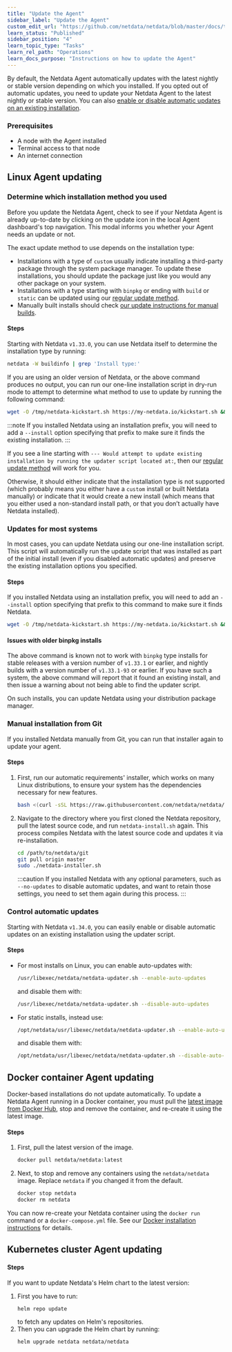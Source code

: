 ```yaml
---
title: "Update the Agent"
sidebar_label: "Update the Agent"
custom_edit_url: "https://github.com/netdata/netdata/blob/master/docs/tasks/operations/update-the-agent.md"
learn_status: "Published"
sidebar_position: "4"
learn_topic_type: "Tasks"
learn_rel_path: "Operations"
learn_docs_purpose: "Instructions on how to update the Agent"
---
```


By default, the Netdata Agent automatically updates with the latest nightly or stable version depending on which
you installed. If you opted out of automatic updates, you need to update your Netdata Agent to the latest nightly
or stable version. You can also [enable or disable automatic updates on an existing installation](#control-automatic-updates).

### Prerequisites

- A node with the Agent installed
- Terminal access to that node
- An internet connection

## Linux Agent updating

### Determine which installation method you used

Before you update the Netdata Agent, check to see if your Netdata Agent is already up-to-date by clicking on the update
icon in the local Agent dashboard's top navigation. This modal informs you whether your Agent needs an update or not.

The exact update method to use depends on the installation type:

- Installations with a type of `custom` usually indicate installing a third-party package through the system
  package manager. To update these installations, you should update the package just like you would any other package
  on your system.
- Installations with a type starting with `binpkg` or ending with `build` or `static` can be updated using
  our [regular update method](#updates-for-most-systems).
- Manually built installs should check [our update instructions for manual builds](#manual-installation-from-git).

#### Steps

Starting with Netdata `v1.33.0`, you can use Netdata itself to determine the installation type by running:

```bash
netdata -W buildinfo | grep 'Install type:'
```

If you are using an older version of Netdata, or the above command produces no output, you can run our one-line
installation script in dry-run mode to attempt to determine what method to use to update by running the following
command:

```bash
wget -O /tmp/netdata-kickstart.sh https://my-netdata.io/kickstart.sh && sh /tmp/netdata-kickstart.sh --dry-run
```

:::note
If you installed Netdata using an installation prefix, you will need to add a `--install` option specifying that prefix
to make sure it finds the existing installation.
:::

If you see a line starting with `--- Would attempt to update existing installation by running the updater script
located at:`, then our [regular update method](#updates-for-most-systems) will work for you.

Otherwise, it should either indicate that the installation type is not supported (which probably means you either have
a `custom` install or built Netdata manually) or indicate that it would create a new install (which means that
you either used a non-standard install path, or that you don’t actually have Netdata installed).

### Updates for most systems

In most cases, you can update Netdata using our one-line installation script. This script will automatically
run the update script that was installed as part of the initial install (even if you disabled automatic updates)
and preserve the existing installation options you specified.

#### Steps

If you installed Netdata using an installation prefix, you will need to add an `--install` option specifying
that prefix to this command to make sure it finds Netdata.

```bash
wget -O /tmp/netdata-kickstart.sh https://my-netdata.io/kickstart.sh && sh /tmp/netdata-kickstart.sh
```

#### Issues with older binpkg installs

The above command is known not to work with `binpkg` type installs for stable releases with a version number of
`v1.33.1` or earlier, and nightly builds with a version number of `v1.33.1-93` or earlier. If you have such a system,
the above command will report that it found an existing install, and then issue a warning about not being able to
find the updater script.

On such installs, you can update Netdata using your distribution package manager.

### Manual installation from Git

If you installed Netdata manually from Git, you can run that installer again to update your agent.

#### Steps

1. First, run our automatic requirements' installer, which works on many Linux distributions, to
   ensure your system has the dependencies necessary for new features.

    ```bash
    bash <(curl -sSL https://raw.githubusercontent.com/netdata/netdata/master/packaging/installer/install-required-packages.sh)
    ```

2. Navigate to the directory where you first cloned the Netdata repository, pull the latest source code, and run
   `netdata-install.sh` again. This process compiles Netdata with the latest source code and updates it via
   re-installation.

    ```bash
    cd /path/to/netdata/git
    git pull origin master
    sudo ./netdata-installer.sh
    ```

   :::caution
   If you installed Netdata with any optional parameters, such as `--no-updates` to disable automatic updates, and
   want to retain those settings, you need to set them again during this process.
   :::

### Control automatic updates

Starting with Netdata `v1.34.0`, you can easily enable or disable automatic updates on an existing installation
using the updater script.

#### Steps

- For most installs on Linux, you can enable auto-updates with:

    ```bash
    /usr/libexec/netdata/netdata-updater.sh --enable-auto-updates
    ```

  and disable them with:

    ```bash
    /usr/libexec/netdata/netdata-updater.sh --disable-auto-updates
    ```

- For static installs, instead use:

    ```bash
    /opt/netdata/usr/libexec/netdata/netdata-updater.sh --enable-auto-updates
    ```

  and disable them with:

    ```bash
    /opt/netdata/usr/libexec/netdata/netdata-updater.sh --disable-auto-updates
    ```

## Docker container Agent updating

Docker-based installations do not update automatically. To update a Netdata Agent running in a Docker container, you
must pull the [latest image from Docker Hub](https://hub.docker.com/r/netdata/netdata), stop and remove the container,
and re-create it using the latest image.

#### Steps

1. First, pull the latest version of the image.

    ```bash
    docker pull netdata/netdata:latest
    ```

2. Next, to stop and remove any containers using the `netdata/netdata` image. Replace `netdata` if you changed it from
   the
   default.

    ```bash
    docker stop netdata
    docker rm netdata
    ```

You can now re-create your Netdata container using the `docker run` command or a `docker-compose.yml` file. See
our [Docker
installation instructions](/docs/nightly/setup/deploy-the-agent)
for details.

## Kubernetes cluster Agent updating

#### Steps

If you want to update Netdata's Helm chart to the latest version:

1. First you have to run:
    ```bash
    helm repo update
    ```
   to fetch any updates on Helm's repositories.
2. Then you can upgrade the Helm chart by running:
    ```bash
    helm upgrade netdata netdata/netdata
    ```
